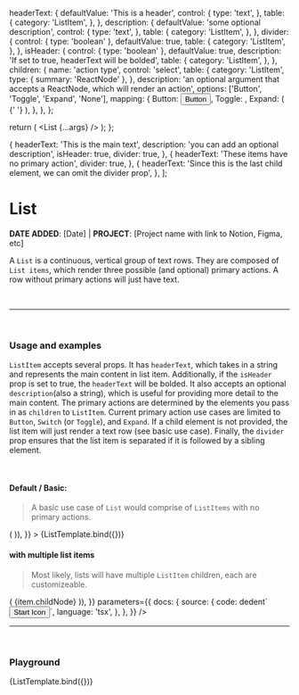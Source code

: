 

  headerText: {
    defaultValue: 'This is a header',
    control: {
      type: 'text',
    },
    table: {
      category: 'ListItem',
    },
  },
  description: {
    defaultValue: 'some optional description',
    control: {
      type: 'text',
    },
    table: {
      category: 'ListItem',
    },
  },
  divider: {
    control: { type: 'boolean' },
    defaultValue: true,
    table: {
      category: 'ListItem',
    },
  },
  isHeader: {
    control: { type: 'boolean' },
    defaultValue: true,
    description: 'If set to true, headerText will be bolded',
    table: {
      category: 'ListItem',
    },
  },
  children: {
    name: 'action type',
    control: 'select',
    table: {
      category: 'ListItem',
      type: { summary: 'ReactNode' },
    },
    description:
      'an optional argument that accepts a ReactNode, which will render an action',
    options: ['Button', 'Toggle', 'Expand', 'None'],
    mapping: {
      Button: <Button> Button </Button>,
      Toggle: <Switch />,
      Expand: (
        <IconButton>
          <ExpandMoreIcon />{' '}
        </IconButton>
      ),
    },
  },
};

<Meta
  title='Organism/List'
  component={List}
  argTypes={argTypes}
  subcomponents={ListItem}
/>

  return (
    <Box width='900px'>
      <List {...args} />
    </Box>
  );
};


  {
    headerText: 'This is the main text',
    description: 'you can add an optional description',
    isHeader: true,
    divider: true,
  },
  {
    headerText: 'These items have no primary action',
    divider: true,
  },
  {
    headerText:
      'Since this is the last child element, we can omit the divider prop',
  },
];

# List

**DATE ADDED**: [Date] | **PROJECT**: [Project name with link to Notion, Figma, etc]

A `List` is a continuous, vertical group of text rows. They are composed of `List items`, which render
three possible (and optional) primary actions. A row without primary actions will just have text.

<br />

---

<br />

### Usage and examples

`ListItem` accepts several props. It has `headerText`, which takes in a string and represents the main content
in list item. Additionally, if the `isHeader` prop is set to true, the `headerText` will be bolded.
It also accepts an optional `description`(also a string), which is useful for providing more detail
to the main content. The primary actions are determined by the elements you pass in as `children` to `ListItem`.
Current primary action use cases are limited to `Button`, `Switch` (or `Toggle`), and `Expand`. If a child element
is not provided, the list item will just render a text row (see basic use case). Finally, the `divider` prop ensures that
the list item is separated if it is followed by a sibling element.

<br />

#### Default / Basic:

> A basic use case of `List` would comprise of `ListItems` with no primary actions.

<Canvas>
  <Story
    name='Basic'
    component={List}
    args={{
      children: listItems.map((item) => (
        <ListItem
          headerText={item.headerText}
          description={item.description}
          isHeader={item.isHeader}
          divider={item.divider}
        />
      )),
    }}
  >
    {ListTemplate.bind({})}
  </Story>
</Canvas>

#### with multiple list items

> Most likely, lists will have multiple `ListItem` children, each are customizeable.

<Canvas>
  <Story
    name='with multiple list items'
    component={list}
    args={{
      children: variantListItems.map((item) => (
        <ListItem
          headerText={item.headerText}
          description={item.description}
          isHeader={item.isHeader}
          divider={item.divider}
        >
          {item.childNode}
        </ListItem>
      )),
    }}
    parameters={{
      docs: {
        source: {
          code: dedent`
          <Button variant="primary" color="blue">
            Start Icon
          </Button>`,
          language: 'tsx',
        },
      },
    }}
  />
</Canvas>

<br />

---

<br />

### Playground

<Canvas>
  <Story
    name='Playground'
    args={{
      headerText: 'this is a header',
    }}
  >
    {ListTemplate.bind({})}
  </Story>
</Canvas>

<ArgsTable of={ListTemplate} story='Playground' />
